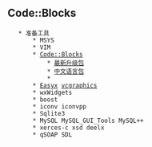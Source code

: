 == Code::Blocks ==

    * 准备工具
        * MSYS
        * VIM
        * [http://www.codeblocks.org/downloads Code::Blocks]
            * [http://forums.codeblocks.org/index.php/board,20.0.html 最新升级包]
            * [https://translations.launchpad.net/codeblocks/trunk 中文语言包]
            * {{{CodeBlocks\share\CodeBlocks\locale\zh_cn\codeblocks.mo}}}
        * [http://www.easyx.cn Easyx] [http://code.google.com/p/vcgraphics/ vcgraphics]
        * wxWidgets
        * boost
        * iconv iconvpp
        * Sqlite3
        * MySQL MySQL_GUI_Tools MySQL++
        * xerces-c xsd deelx
        * qSOAP SDL
